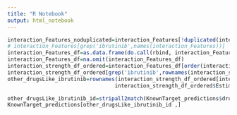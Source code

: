 ```yaml
---
title: "R Notebook"
output: html_notebook
---
```


<!-- Find other BTK-ibrutinib like drugs -->
```r
interaction_Features_noduplicated=interaction_Features[!duplicated(interaction_Features)]
# interaction_Features[grep('ibrutinib',names(interaction_Features))]
interaction_Features_df=as.data.frame(do.call(rbind, interaction_Features_noduplicated))
interaction_Features_df=na.omit(interaction_Features_df)
interaction_strength_df_ordered=interaction_Features_df[order(interaction_Features_df$Estimate),]
interaction_strength_df_ordered[grep('ibrutinib',rownames(interaction_strength_df_ordered)),]
other_drugsLike_ibrutinib=rownames(interaction_strength_df_ordered[interaction_strength_df_ordered$`Pr(>|t|)` < 0.05 & 
                                  interaction_strength_df_ordered$Estimate < -1,])
```


```r
other_drugsLike_ibrutinib_id=stripall2match(KnownTarget_predictions$drugName) %in% stripall2match(other_drugsLike_ibrutinib)
KnownTarget_predictions[other_drugsLike_ibrutinib_id ,]
```



